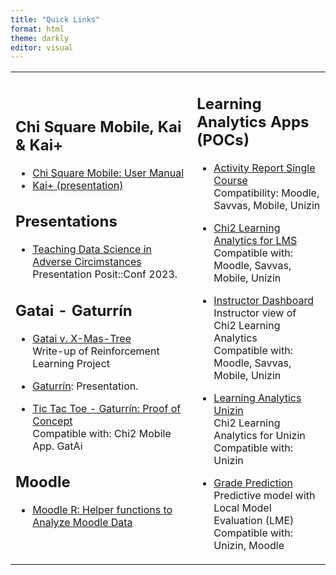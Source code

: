 ```yaml
---
title: "Quick Links"
format: html
theme: darkly
editor: visual
---
```


+--------------------------------------------------------------------------------------------------------------------+--------------------------------------------------------------------------------------+
| ## Chi Square Mobile, Kai & Kai+                                                                                   | ## Learning Analytics Apps (POCs)                                                    |
|                                                                                                                    |                                                                                      |
| -   [Chi Square Mobile: User Manual](https://chi2labs.github.io/mobile-manual/)                                    | -   [Activity Report Single Course](https://chi2.shinyapps.io/activityreport/)\      |
| -   [Kai+ (presentation)](https://chi2labs.github.io/mobile-manual/kai-plus-plus.html)                             |     Compatibility: Moodle, Savvas, Mobile, Unizin                                    |
|                                                                                                                    |                                                                                      |
| ## Presentations                                                                                                   | -   [Chi2 Learning Analytics for LMS](https://chi2.shinyapps.io/POC_chi2lms/)\       |
|                                                                                                                    |     Compatible with: Moodle, Savvas, Mobile, Unizin                                  |
| -   [Teaching Data Science in Adverse Circimstances](https://dietrichson.github.io/posit-conf-2023/#/title-slide)\ |                                                                                      |
|     Presentation Posit::Conf 2023.                                                                                 | -   [Instructor Dashboard](https://chi2.shinyapps.io/example_single_course/?p=home)\ |
|                                                                                                                    |     Instructor view of Chi2 Learning Analytics\                                      |
| ## Gatai - Gaturrín                                                                                                |     Compatible with: Moodle, Savvas, Mobile, Unizin                                  |
|                                                                                                                    |                                                                                      |
| -   [Gatai v. X-Mas-Tree](https://chi2labs.github.io/x-mas-3/q/)\                                                  | -   [Learning Analytics Unizin](https://chi2.shinyapps.io/unizin_demo/?)\            |
|     Write-up of Reinforcement Learning Project                                                                     |     Chi2 Learning Analytics for Unizin\                                              |
|                                                                                                                    |     Compatible with: Unizin                                                          |
| -   [Gaturrín](https://chi2labs.github.io/gaturrin): Presentation.                                                 |                                                                                      |
|                                                                                                                    | -   [Grade Prediction](https://chi2.shinyapps.io/predictive_demo/)\                  |
| -   [Tic Tac Toe - Gaturrín: Proof of Concept](https://chi2.shinyapps.io/tic-tac-toe/)\                            |     Predictive model with Local Model Evaluation (LME)\                              |
|     Compatible with: Chi2 Mobile App. GatAi                                                                        |     Compatible with: Unizin, Moodle                                                  |
|                                                                                                                    |                                                                                      |
| ## Moodle                                                                                                          |                                                                                      |
|                                                                                                                    |                                                                                      |
| -   [Moodle R: Helper functions to Analyze Moodle Data](https://chi2labs.github.io/moodleR/)                       |                                                                                      |
+--------------------------------------------------------------------------------------------------------------------+--------------------------------------------------------------------------------------+
